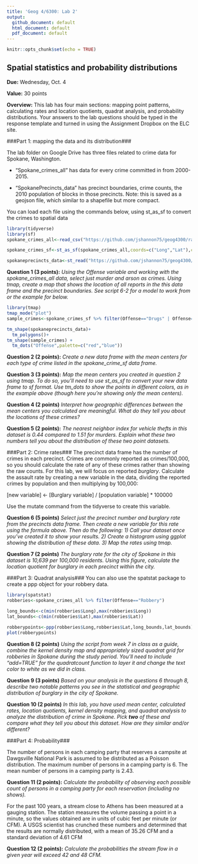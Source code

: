 ```yaml
---
title: 'Geog 4/6300: Lab 2'
output:
  github_document: default
  html_document: default
  pdf_document: default
---
```


```r
knitr::opts_chunk$set(echo = TRUE)
```

## Spatial statistics and probability distributions

**Due:** Wednesday, Oct. 4

**Value:** 30 points

**Overview:**
This lab has four main sections: mapping point patterns, calculating rates and location quotients, quadrat analysis, and probability distributions. Your answers to the lab questions should be typed in the response template and turned in using the Assignment Dropbox on the ELC site. 

###Part 1: mapping the data and its distribution###

The lab folder on Google Drive has three files related to crime data for Spokane, Washington.  

* “Spokane_crimes_all” has data for every crime committed in from 2000-2015. 

* "SpokanePrecincts_data" has precinct boundaries, crime counts, the 2010 population of blocks in those precincts. Note: this is saved as a geojson file, which similar to a shapefile but more compact.

You can load each file using the commands below, using st_as_sf to convert the crimes to spatial data

```r
library(tidyverse)
library(sf)
spokane_crimes_all<-read_csv("https://github.com/jshannon75/geog4300/raw/master/Labs/Lab%202_%20Point%20patterns%20and%20quadrat%20analysis/Spokane_crimes_all.csv")

spokane_crimes_sf<-st_as_sf(spokane_crimes_all,coords=c("Long","Lat"),crs=4326)

spokaneprecincts_data<-st_read("https://github.com/jshannon75/geog4300/raw/master/Labs/Lab%202_%20Point%20patterns%20and%20quadrat%20analysis/SpokanePrecincts_data.geojson")
```

**Question 1 (3 points):** _Using the Offense variable and working with the spokane_crimes_all data, select just murder and arson as crimes. Using tmap, create a map that shows the location of all reports in the this data frame and the precinct boundaries. See script 6-2 for a model to work from or the example for below._

```r
library(tmap)
tmap_mode("plot")
sample_crimes<-spokane_crimes_sf %>% filter(Offense=="Drugs" | Offense=="Robbery")

tm_shape(spokaneprecincts_data)+
  tm_polygons()+
tm_shape(sample_crimes) + 
  tm_dots("Offense",palette=c("red","blue"))
```

**Question 2 (2 points):** _Create a new data frame with the mean centers for each type of crime listed in the spokane_crime_sf data frame._ 

**Question 3 (3 points):** _Map the mean centers you created in question 2 using tmap. To do so, you'll need to use st_as_sf to convert your new data frame to sf format. Use tm_dots to show the points in different colors, as in the example above (though here you're showing only the mean centers)._

**Question 4 (2 points)** _Interpret how geographic differences between the mean centers you calculated are meaningful. What do they tell you about the locations of these crimes?_

**Question 5 (2 points):** _The nearest neighbor index for vehicle thefts in this dataset is 0.44 compared to 1.51 for murders. Explain what these two numbers tell you about the distribution of these two point datasets._

###Part 2: Crime rates###
The precinct data frame has the number of crimes in each precinct. Crimes are commonly reported as crimes/100,000, so you should calculate the rate of any of these crimes rather than showing the raw counts. For this lab, we will focus on reported *burglary*. Calculate the assault rate by creating a new variable in the data, dividing the reported crimes by population and then multiplying by 100,000:

[new variable] <- [Burglary variable] / [population variable] * 100000

Use the mutate command from the tidyverse to create this variable.

**Question 6 (5 points)** _Select just the precinct number and burglary rate from the precincts data frame. Then create a new variable for this rate using the formula above. Then do the following: 1) Call your dataset once you've created it to show your results. 2) Create a histogram using ggplot showing the distribution of these data. 3) Map the rates using tmap._

**Question 7 (2 points)** _The burglary rate for the city of Spokane in this dataset is 10,639 per 100,000 residents. Using this figure, calculate the location quotient for burglary in each precinct within the city._

###Part 3: Quadrat analysis###
You can also use the spatstat package to create a ppp object for your robbery data.

```r
library(spatstat)
robberies<-spokane_crimes_all %>% filter(Offense=="Robbery")

long_bounds<-c(min(robberies$Long),max(robberies$Long))
lat_bounds<-c(min(robberies$Lat),max(robberies$Lat))

robberypoints<-ppp(robberies$Long,robberies$Lat,long_bounds,lat_bounds)
plot(robberypoints)
```

**Question 8 (2 points)** _Using the script from week 7 in class as a guide, combine the kernel density map and appropriately sized quadrat grid for robberies in Spokane during the study period. You’ll need to include “add=TRUE” for the quadratcount function to layer it and change the text color to white as we did in class._

**Question 9 (3 points)** _Based on your analysis in the questions 6 through 8, describe two notable patterns you see in the statistical and geographic distribution of burglary in the city of Spokane._

**Question 10 (2 points)** _In this lab, you have used mean center, calculated rates, location quotients, kernel density mapping, and quadrat analysis to analyze the distribution of crime in Spokane. Pick **two** of these and compare what they tell you about this dataset. How are they similar and/or different?_ 

###Part 4: Probability###

The number of persons in each camping party that reserves a campsite at Dawgsville National Park is assumed to be distributed as a Poisson distribution.  The maximum number of persons in a camping party is 6.  The mean number of persons in a camping party is 2.43.

**Question 11 (2 points):** _Calculate the probability of observing each possible count of persons in a camping party for each reservation (including no shows)._ 

For the past 100 years, a stream close to Athens has been measured at a gauging station. The station measures the volume passing a point in a minute, so the values obtained are in units of cubic feet per minute (or CFM). A USGS scientist has crunched these numbers and determined that the results are normally distributed, with a mean of 35.26 CFM and a standard deviation of 4.61 CFM

**Question 12 (2 points):** _Calculate the probabilities the stream flow in a given year will exceed 42 and 48 CFM._